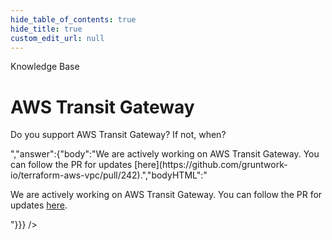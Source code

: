 ```yaml
---
hide_table_of_contents: true
hide_title: true
custom_edit_url: null
---
```



<CenterLayout>
<span class="title">Knowledge Base</span>
<h1>AWS Transit Gateway</h1>
<GitHub json={{"id":"D_kwDOF8slf84AO8Nz","number":253,"author":{"login":"pete0emerson"},"title":"AWS Transit Gateway","body":"Do you support AWS Transit Gateway? If not, when?","bodyHTML":"<p dir=\"auto\">Do you support AWS Transit Gateway? If not, when?</p>","answer":{"body":"We are actively working on AWS Transit Gateway. You can follow the PR for updates [here](https://github.com/gruntwork-io/terraform-aws-vpc/pull/242).","bodyHTML":"<p dir=\"auto\">We are actively working on AWS Transit Gateway. You can follow the PR for updates <a href=\"https://github.com/gruntwork-io/terraform-aws-vpc/pull/242\" data-hovercard-type=\"pull_request\" data-hovercard-url=\"/gruntwork-io/terraform-aws-vpc/pull/242/hovercard\">here</a>.</p>"}}} />

</CenterLayout>
  

<!-- ##DOCS-SOURCER-START
{
  "sourcePlugin": "github-discussions",
  "hash": "61b70c2670fd187aeba50b97f7c1a6a7"
}
##DOCS-SOURCER-END -->
